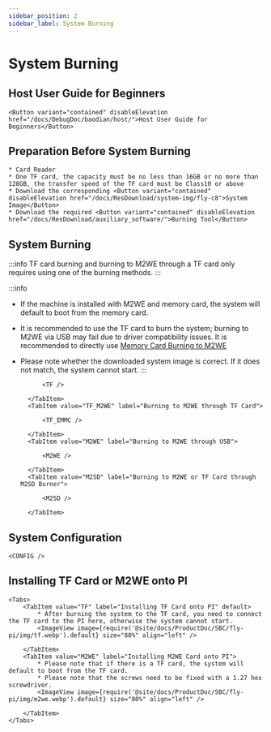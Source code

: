 ```yaml
---
sidebar_position: 2
sidebar_label: System Burning
---
```



# System Burning

## Host User Guide for Beginners

    <Button variant="contained" disableElevation href="/docs/DebugDoc/baodian/host/">Host User Guide for Beginners</Button>

## Preparation Before System Burning

    * Card Reader
    * One TF card, the capacity must be no less than 16GB or no more than 128GB, the transfer speed of the TF card must be Class10 or above
    * Download the corresponding <Button variant="contained" disableElevation href="/docs/ResDownload/system-img/fly-c8">System Image</Button>
    * Download the required <Button variant="contained" disableElevation href="/docs/ResDownload/auxiliary_software/">Burning Tool</Button>

## System Burning

:::info
TF card burning and burning to M2WE through a TF card only requires using one of the burning methods.
:::

:::info
* If the machine is installed with M2WE and memory card, the system will default to boot from the memory card.
* It is recommended to use the TF card to burn the system; burning to M2WE via USB may fail due to driver compatibility issues. It is recommended to directly use [Memory Card Burning to M2WE](https://mellow-next.klipper.cn/docs/ProductDoc/SBC/fly-pi-v2/fly-os)
* Please note whether the downloaded system image is correct. If it does not match, the system cannot start.
:::

    <Tabs>
        <TabItem value="TF" label="Burning to TF Card" default>
            
            <TF />
            
        </TabItem>
        <TabItem value="TF_M2WE" label="Burning to M2WE through TF Card">
            
            <TF_EMMC />

        </TabItem>
        <TabItem value="M2WE" label="Burning to M2WE through USB">
            
            <M2WE />

        </TabItem>
        <TabItem value="M2SD" label="Burning to M2WE or TF Card through M2SD Burner">
            
            <M2SD />

        </TabItem>
    </Tabs>


## System Configuration

    <CONFIG />


## Installing TF Card or M2WE onto PI

    <Tabs>
        <TabItem value="TF" label="Installing TF Card onto PI" default>
            * After burning the system to the TF card, you need to connect the TF card to the PI here, otherwise the system cannot start.
            <ImageView image={require('@site/docs/ProductDoc/SBC/fly-pi/img/tf.webp').default} size="80%" align="left" />  

        </TabItem>
        <TabItem value="M2WE" label="Installing M2WE Card onto PI">
            * Please note that if there is a TF card, the system will default to boot from the TF card.
            * Please note that the screws need to be fixed with a 1.27 hex screwdriver.
            <ImageView image={require('@site/docs/ProductDoc/SBC/fly-pi/img/m2we.webp').default} size="80%" align="left" />  

        </TabItem>
    </Tabs>
